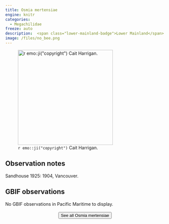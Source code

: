 ```yaml
---
title: Osmia mertensiae
engine: knitr
categories:
  - Megachilidae
freeze: auto
description:  <span class="lower-mainland-badge">Lower Mainland</span>
image: /files/no_bee.png
---
```

![`r emo::ji("copyright")` Cait Harrigan.](/files/no_bee.png){height=300}

## Observation notes  
Sandhouse 1925: 1904, <span class="hl-place-name">Vancouver</span>.

## GBIF observations  
No GBIF observations in Pacific Maritime to display.
<br><br>
<center>


<a href="NA"><button type="button" class="btn btn-secondary">See all Osmia mertensiae <i class="fa-solid fa-arrow-up-right-from-square"></i> </button></a>
</center>

